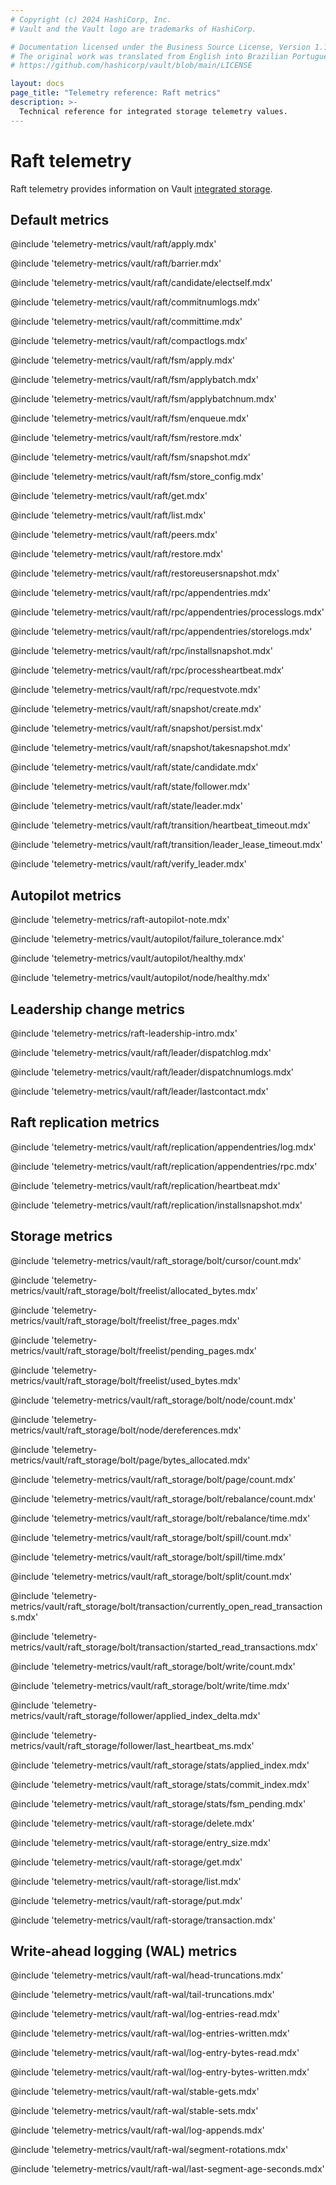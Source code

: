 ```yaml
---
# Copyright (c) 2024 HashiCorp, Inc.
# Vault and the Vault logo are trademarks of HashiCorp.

# Documentation licensed under the Business Source License, Version 1.1.
# The original work was translated from English into Brazilian Portuguese.
# https://github.com/hashicorp/vault/blob/main/LICENSE

layout: docs
page_title: "Telemetry reference: Raft metrics"
description: >-
  Technical reference for integrated storage telemetry values.
---
```


# Raft telemetry

Raft telemetry provides information on
Vault [integrated storage](/vault/docs/configuration/storage/raft).

## Default metrics

@include 'telemetry-metrics/vault/raft/apply.mdx'

@include 'telemetry-metrics/vault/raft/barrier.mdx'

@include 'telemetry-metrics/vault/raft/candidate/electself.mdx'

@include 'telemetry-metrics/vault/raft/commitnumlogs.mdx'

@include 'telemetry-metrics/vault/raft/committime.mdx'

@include 'telemetry-metrics/vault/raft/compactlogs.mdx'

@include 'telemetry-metrics/vault/raft/fsm/apply.mdx'

@include 'telemetry-metrics/vault/raft/fsm/applybatch.mdx'

@include 'telemetry-metrics/vault/raft/fsm/applybatchnum.mdx'

@include 'telemetry-metrics/vault/raft/fsm/enqueue.mdx'

@include 'telemetry-metrics/vault/raft/fsm/restore.mdx'

@include 'telemetry-metrics/vault/raft/fsm/snapshot.mdx'

@include 'telemetry-metrics/vault/raft/fsm/store_config.mdx'

@include 'telemetry-metrics/vault/raft/get.mdx'

@include 'telemetry-metrics/vault/raft/list.mdx'

@include 'telemetry-metrics/vault/raft/peers.mdx'

@include 'telemetry-metrics/vault/raft/restore.mdx'

@include 'telemetry-metrics/vault/raft/restoreusersnapshot.mdx'

@include 'telemetry-metrics/vault/raft/rpc/appendentries.mdx'

@include 'telemetry-metrics/vault/raft/rpc/appendentries/processlogs.mdx'

@include 'telemetry-metrics/vault/raft/rpc/appendentries/storelogs.mdx'

@include 'telemetry-metrics/vault/raft/rpc/installsnapshot.mdx'

@include 'telemetry-metrics/vault/raft/rpc/processheartbeat.mdx'

@include 'telemetry-metrics/vault/raft/rpc/requestvote.mdx'

@include 'telemetry-metrics/vault/raft/snapshot/create.mdx'

@include 'telemetry-metrics/vault/raft/snapshot/persist.mdx'

@include 'telemetry-metrics/vault/raft/snapshot/takesnapshot.mdx'

@include 'telemetry-metrics/vault/raft/state/candidate.mdx'

@include 'telemetry-metrics/vault/raft/state/follower.mdx'

@include 'telemetry-metrics/vault/raft/state/leader.mdx'

@include 'telemetry-metrics/vault/raft/transition/heartbeat_timeout.mdx'

@include 'telemetry-metrics/vault/raft/transition/leader_lease_timeout.mdx'

@include 'telemetry-metrics/vault/raft/verify_leader.mdx'

## Autopilot metrics

@include 'telemetry-metrics/raft-autopilot-note.mdx'

@include 'telemetry-metrics/vault/autopilot/failure_tolerance.mdx'

@include 'telemetry-metrics/vault/autopilot/healthy.mdx'

@include 'telemetry-metrics/vault/autopilot/node/healthy.mdx'

## Leadership change metrics

@include 'telemetry-metrics/raft-leadership-intro.mdx'

@include 'telemetry-metrics/vault/raft/leader/dispatchlog.mdx'

@include 'telemetry-metrics/vault/raft/leader/dispatchnumlogs.mdx'

@include 'telemetry-metrics/vault/raft/leader/lastcontact.mdx'

## Raft replication metrics

@include 'telemetry-metrics/vault/raft/replication/appendentries/log.mdx'

@include 'telemetry-metrics/vault/raft/replication/appendentries/rpc.mdx'

@include 'telemetry-metrics/vault/raft/replication/heartbeat.mdx'

@include 'telemetry-metrics/vault/raft/replication/installsnapshot.mdx'

## Storage metrics

@include 'telemetry-metrics/vault/raft_storage/bolt/cursor/count.mdx'

@include 'telemetry-metrics/vault/raft_storage/bolt/freelist/allocated_bytes.mdx'

@include 'telemetry-metrics/vault/raft_storage/bolt/freelist/free_pages.mdx'

@include 'telemetry-metrics/vault/raft_storage/bolt/freelist/pending_pages.mdx'

@include 'telemetry-metrics/vault/raft_storage/bolt/freelist/used_bytes.mdx'

@include 'telemetry-metrics/vault/raft_storage/bolt/node/count.mdx'

@include 'telemetry-metrics/vault/raft_storage/bolt/node/dereferences.mdx'

@include 'telemetry-metrics/vault/raft_storage/bolt/page/bytes_allocated.mdx'

@include 'telemetry-metrics/vault/raft_storage/bolt/page/count.mdx'

@include 'telemetry-metrics/vault/raft_storage/bolt/rebalance/count.mdx'

@include 'telemetry-metrics/vault/raft_storage/bolt/rebalance/time.mdx'

@include 'telemetry-metrics/vault/raft_storage/bolt/spill/count.mdx'

@include 'telemetry-metrics/vault/raft_storage/bolt/spill/time.mdx'

@include 'telemetry-metrics/vault/raft_storage/bolt/split/count.mdx'

@include 'telemetry-metrics/vault/raft_storage/bolt/transaction/currently_open_read_transactions.mdx'

@include 'telemetry-metrics/vault/raft_storage/bolt/transaction/started_read_transactions.mdx'

@include 'telemetry-metrics/vault/raft_storage/bolt/write/count.mdx'

@include 'telemetry-metrics/vault/raft_storage/bolt/write/time.mdx'

@include 'telemetry-metrics/vault/raft_storage/follower/applied_index_delta.mdx'

@include 'telemetry-metrics/vault/raft_storage/follower/last_heartbeat_ms.mdx'

@include 'telemetry-metrics/vault/raft_storage/stats/applied_index.mdx'

@include 'telemetry-metrics/vault/raft_storage/stats/commit_index.mdx'

@include 'telemetry-metrics/vault/raft_storage/stats/fsm_pending.mdx'

@include 'telemetry-metrics/vault/raft-storage/delete.mdx'

@include 'telemetry-metrics/vault/raft-storage/entry_size.mdx'

@include 'telemetry-metrics/vault/raft-storage/get.mdx'

@include 'telemetry-metrics/vault/raft-storage/list.mdx'

@include 'telemetry-metrics/vault/raft-storage/put.mdx'

@include 'telemetry-metrics/vault/raft-storage/transaction.mdx'

## Write-ahead logging (WAL) metrics

@include 'telemetry-metrics/vault/raft-wal/head-truncations.mdx'

@include 'telemetry-metrics/vault/raft-wal/tail-truncations.mdx'

@include 'telemetry-metrics/vault/raft-wal/log-entries-read.mdx'

@include 'telemetry-metrics/vault/raft-wal/log-entries-written.mdx'

@include 'telemetry-metrics/vault/raft-wal/log-entry-bytes-read.mdx'

@include 'telemetry-metrics/vault/raft-wal/log-entry-bytes-written.mdx'

@include 'telemetry-metrics/vault/raft-wal/stable-gets.mdx'

@include 'telemetry-metrics/vault/raft-wal/stable-sets.mdx'

@include 'telemetry-metrics/vault/raft-wal/log-appends.mdx'

@include 'telemetry-metrics/vault/raft-wal/segment-rotations.mdx'

@include 'telemetry-metrics/vault/raft-wal/last-segment-age-seconds.mdx'
